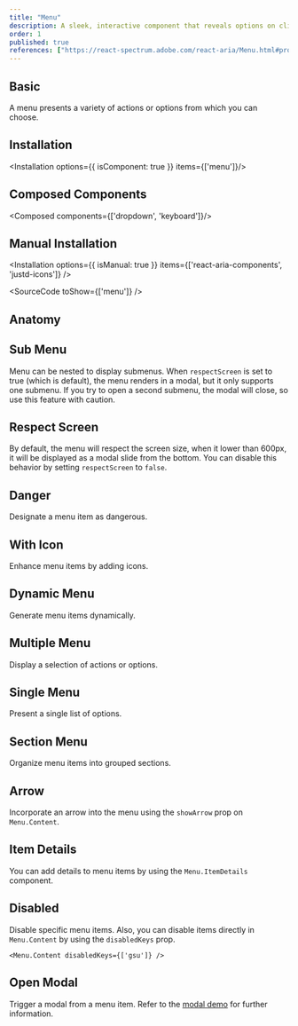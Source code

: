 ```yaml
---
title: "Menu"
description: A sleek, interactive component that reveals options on click, perfect for seamless navigation and organizing choices in a compact space.
order: 1
published: true
references: ["https://react-spectrum.adobe.com/react-aria/Menu.html#props"]
---
```


## Basic
A menu presents a variety of actions or options from which you can choose.
<How toUse="collections/menu/menu-basic-demo" />

## Installation
<Installation options={{ isComponent: true }} items={['menu']}/>

## Composed Components
<Composed components={['dropdown', 'keyboard']}/>

## Manual Installation
<Installation options={{ isManual: true }} items={['react-aria-components', 'justd-icons']} />

<SourceCode toShow={['menu']} />

## Anatomy
<Anatomy show='menu-anatomy'/>

## Sub Menu
Menu can be nested to display submenus.
<How toUse="collections/menu/menu-sub-demo" />
<Note>
  When `respectScreen` is set to true (which is default), the menu renders in a modal, but it only supports one submenu. If you try to open a second submenu, the modal will close, so use this feature with caution.
</Note>

## Respect Screen
By default, the menu will respect the screen size, when it lower than 600px, it will be displayed as a modal slide from the bottom. You can disable this behavior by setting `respectScreen` to `false`.
<How toUse="collections/menu/menu-respect-screen-demo" />

## Danger
Designate a menu item as dangerous.
<How toUse="collections/menu/menu-danger-demo" />

## With Icon
Enhance menu items by adding icons.
<How toUse="collections/menu/menu-with-icon-demo" />

## Dynamic Menu
Generate menu items dynamically.
<How toUse="collections/menu/menu-collection-demo" />

## Multiple Menu
Display a selection of actions or options.
<How toUse="collections/menu/multiple-menu-demo" />


## Single Menu
Present a single list of options.
<How toUse="collections/menu/single-menu-demo" />

## Section Menu
Organize menu items into grouped sections.
<How toUse="collections/menu/menu-section-demo" />

## Arrow
Incorporate an arrow into the menu using the `showArrow` prop on `Menu.Content`.
<How toUse="collections/menu/menu-with-arrow-demo" />

## Item Details
You can add details to menu items by using the `Menu.ItemDetails` component.
<How toUse="collections/menu/menu-item-details-demo" />

## Disabled
Disable specific menu items.
<How toUse="collections/menu/menu-disabled-demo" />
Also, you can disable items directly in `Menu.Content` by using the `disabledKeys` prop.
```tsx
<Menu.Content disabledKeys={['gsu']} />
```

## Open Modal
Trigger a modal from a menu item. Refer to the [modal demo](/docs/components/overlays/modal#triggered-by-menu) for further information.
